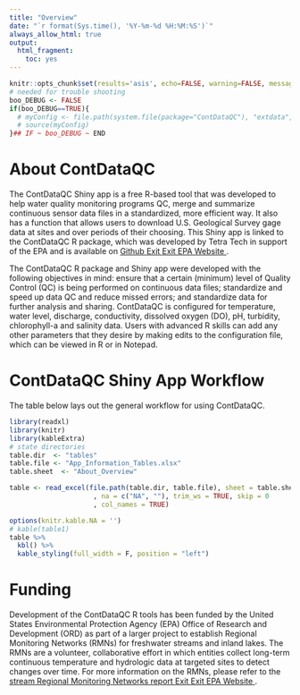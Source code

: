 ```yaml
---
title: "Overview"
date: "`r format(Sys.time(), '%Y-%m-%d %H:%M:%S')`"
always_allow_html: true
output:
  html_fragment:
    toc: yes
---
```


```r
knitr::opts_chunk$set(results='asis', echo=FALSE, warning=FALSE, message = FALSE, fig.align="center")
# needed for trouble shooting
boo_DEBUG <- FALSE
if(boo_DEBUG==TRUE){
  # myConfig <- file.path(system.file(package="ContDataQC"), "extdata", "config.ORIG.R")
  # source(myConfig)
}## IF ~ boo_DEBUG ~ END
```

# About ContDataQC

The ContDataQC Shiny app is a free R-based tool that was developed to help water quality monitoring programs QC, merge and summarize continuous sensor data files in a standardized, more efficient way. It also has a function that allows users to download U.S. Geological Survey gage data at sites and over periods of their choosing. This Shiny app is linked to the ContDataQC R package, which was developed by Tetra Tech in support of the EPA and is 
available on <a class="menu__link" href="https://github.com/leppott/ContDataQC" target="_blank">Github<span class="usa-tag external-link__tag" title="Exit EPA Website">
                    <span aria-hidden="true">Exit</span>
                    <span class="u-visually-hidden"> Exit EPA Website</span>
                  </span>
                </a>.

The ContDataQC R package and Shiny app were developed with the following objectives in mind: ensure that a certain (minimum) level of Quality Control (QC) is being performed on continuous data files; standardize and speed up data QC and reduce missed errors; and standardize data for further analysis and sharing. ContDataQC is configured for temperature, water level, discharge, conductivity, dissolved oxygen (DO), pH, turbidity, chlorophyll-a and salinity data. Users with advanced R skills can add any other parameters that they desire by making edits to the configuration file, which can be viewed in R or in Notepad.

# ContDataQC Shiny App Workflow

The table below lays out the general workflow for using ContDataQC.

```r
library(readxl)
library(knitr)
library(kableExtra)
# state directories
table.dir  <- "tables"
table.file <- "App_Information_Tables.xlsx"
table.sheet  <- "About_Overview"

table <- read_excel(file.path(table.dir, table.file), sheet = table.sheet
                     , na = c("NA", ""), trim_ws = TRUE, skip = 0
                     , col_names = TRUE)  

options(knitr.kable.NA = '')
# kable(table1)
table %>% 
  kbl() %>% 
  kable_styling(full_width = F, position = "left")
```

# Funding

Development of the ContDataQC R tools has been funded by the United States 
Environmental Protection Agency (EPA) Office of Research and Development (ORD) as part of a larger project to establish Regional Monitoring Networks (RMNs) for freshwater streams and inland lakes. The RMNs are a volunteer, collaborative effort in which entities collect long-term continuous temperature and hydrologic data at targeted sites to detect changes 
over time. For more information on the RMNs, please refer to the 
<a class="menu__link" href="https://assessments.epa.gov/global/document/&deid=307973" target="_blank">stream Regional Monitoring Networks report<span class="usa-tag external-link__tag" title="Exit EPA Website">
                    <span aria-hidden="true">Exit</span>
                    <span class="u-visually-hidden"> Exit EPA Website</span>
                  </span>
                </a>.
